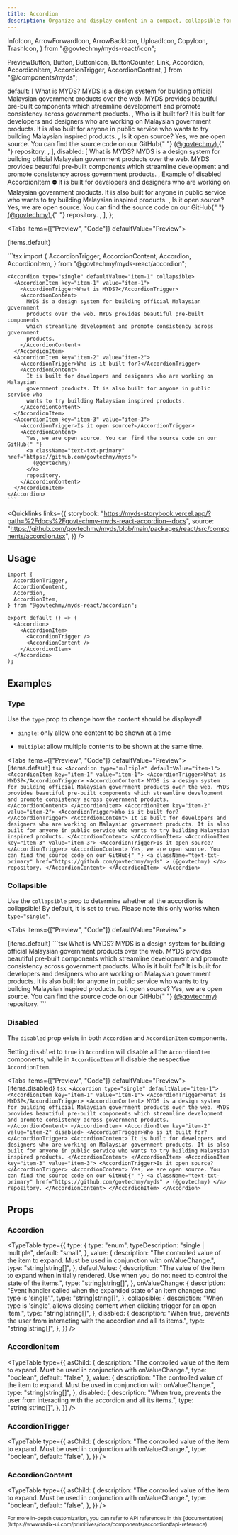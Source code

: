 ```yaml
---
title: Accordion
description: Organize and display content in a compact, collapsible format, commonly used for FAQ sections.
---
```


  InfoIcon,
  ArrowForwardIcon,
  ArrowBackIcon,
  UploadIcon,
  CopyIcon,
  TrashIcon,
} from "@govtechmy/myds-react/icon";

  PreviewButton,
  Button,
  ButtonIcon,
  ButtonCounter,
  Link,
  Accordion,
  AccordionItem,
  AccordionTrigger,
  AccordionContent,
} from "@/components/myds";

  default: [
    <AccordionItem key="item-1" value="item-1">
      <AccordionTrigger>What is MYDS?</AccordionTrigger>
      <AccordionContent>
        MYDS is a design system for building official Malaysian government
        products over the web. MYDS provides beautiful pre-built components
        which streamline development and promote consistency across government
        products.
      </AccordionContent>
    </AccordionItem>,
    <AccordionItem key="item-2" value="item-2">
      <AccordionTrigger>Who is it built for?</AccordionTrigger>
      <AccordionContent>
        It is built for developers and designers who are working on Malaysian
        government products. It is also built for anyone in public service who
        wants to try building Malaysian inspired products.
      </AccordionContent>
    </AccordionItem>,
    <AccordionItem key="item-3" value="item-3">
      <AccordionTrigger>Is it open source?</AccordionTrigger>
      <AccordionContent>
        Yes, we are open source. You can find the source code on our GitHub{" "}
        <a
          className="text-txt-primary"
          href="https://github.com/govtechmy/myds"
        >
          (@govtechmy)
        </a>{" "}
        repository.
      </AccordionContent>
    </AccordionItem>,
  ],
  disabled: [
    <AccordionItem key="item-1" value="item-1">
      <AccordionTrigger>What is MYDS?</AccordionTrigger>
      <AccordionContent>
        MYDS is a design system for building official Malaysian government
        products over the web. MYDS provides beautiful pre-built components
        which streamline development and promote consistency across government
        products.
      </AccordionContent>
    </AccordionItem>,
    <AccordionItem key="item-2" value="item-2" disabled>
      <AccordionTrigger>Example of disabled AccordionItem ⛔</AccordionTrigger>
      <AccordionContent>
        It is built for developers and designers who are working on Malaysian
        government products. It is also built for anyone in public service who
        wants to try building Malaysian inspired products.
      </AccordionContent>
    </AccordionItem>,
    <AccordionItem key="item-3" value="item-3">
      <AccordionTrigger>Is it open source?</AccordionTrigger>
      <AccordionContent>
        Yes, we are open source. You can find the source code on our GitHub{" "}
        <a
          className="text-txt-primary"
          href="https://github.com/govtechmy/myds"
        >
          (@govtechmy)
        </a>{" "}
        repository.
      </AccordionContent>
    </AccordionItem>,
  ],
};

<Tabs items={["Preview", "Code"]} defaultValue="Preview">
  <Tab value="Preview" className="not-prose">
    <div className="w-full">
      <Accordion type="single" defaultValue="item-1">
       {items.default}
      </Accordion>
    </div>

  </Tab>
  <Tab value="Code">
    ```tsx
import {
  AccordionTrigger,
  AccordionContent,
  Accordion,
  AccordionItem,
} from "@govtechmy/myds-react/accordion";
    
    <Accordion type="single" defaultValue="item-1" collapsible>
      <AccordionItem key="item-1" value="item-1">
        <AccordionTrigger>What is MYDS?</AccordionTrigger>
        <AccordionContent>
          MYDS is a design system for building official Malaysian government
          products over the web. MYDS provides beautiful pre-built components
          which streamline development and promote consistency across government
          products.
        </AccordionContent>
      </AccordionItem>
      <AccordionItem key="item-2" value="item-2">
        <AccordionTrigger>Who is it built for?</AccordionTrigger>
        <AccordionContent>
          It is built for developers and designers who are working on Malaysian
          government products. It is also built for anyone in public service who
          wants to try building Malaysian inspired products.
        </AccordionContent>
      </AccordionItem>
      <AccordionItem key="item-3" value="item-3">
        <AccordionTrigger>Is it open source?</AccordionTrigger>
        <AccordionContent>
          Yes, we are open source. You can find the source code on our GitHub{" "}
          <a className="text-txt-primary" href="https://github.com/govtechmy/myds">
            (@govtechmy)
          </a>
          repository.
        </AccordionContent>
      </AccordionItem>
    </Accordion>
    ```
  </Tab>
</Tabs>

<Quicklinks
  links={{
    storybook:
      "https://myds-storybook.vercel.app/?path=%2Fdocs%2Fgovtechmy-myds-react-accordion--docs",
    source:
      "https://github.com/govtechmy/myds/blob/main/packages/react/src/components/accordion.tsx",
  }}
/>

## Usage

```tsx copy
import {
  AccordionTrigger,
  AccordionContent,
  Accordion,
  AccordionItem,
} from "@govtechmy/myds-react/accordion";
```

```tsx copy
export default () => (
  <Accordion>
    <AccordionItem>
      <AccordionTrigger />
      <AccordionContent />
    </AccordionItem>
  </Accordion>
);
```

## Examples

### Type

Use the `type` prop to change how the content should be displayed!

- `single`: only allow one content to be shown at a time

- `multiple`: allow multiple contents to be shown at the same time.

<Tabs items={["Preview", "Code"]} defaultValue="Preview">
  <Tab value="Preview" className="not-prose">
    <Accordion type="multiple" defaultValue="item-1">
      {items.default}
    </Accordion>
  </Tab>
  <Tab value="Code">
    ```tsx
    <Accordion type="multiple" defaultValue="item-1">
      <AccordionItem key="item-1" value="item-1">
        <AccordionTrigger>What is MYDS?</AccordionTrigger>
        <AccordionContent>
          MYDS is a design system for building official Malaysian government
          products over the web. MYDS provides beautiful pre-built components
          which streamline development and promote consistency across government
          products.
        </AccordionContent>
      </AccordionItem>
      <AccordionItem key="item-2" value="item-2">
        <AccordionTrigger>Who is it built for?</AccordionTrigger>
        <AccordionContent>
          It is built for developers and designers who are working on Malaysian
          government products. It is also built for anyone in public service who
          wants to try building Malaysian inspired products.
        </AccordionContent>
      </AccordionItem>
      <AccordionItem key="item-3" value="item-3">
        <AccordionTrigger>Is it open source?</AccordionTrigger>
        <AccordionContent>
          Yes, we are open source. You can find the source code on our GitHub{" "}
          <a
            className="text-txt-primary"
            href="https://github.com/govtechmy/myds"
          >
            (@govtechmy)
          </a>
          repository.
        </AccordionContent>
      </AccordionItem>
    </Accordion>
    ```
  </Tab>
</Tabs>

### Collapsible

Use the `collapsible` prop to determine whether all the accordion is collapsible! By default, it is set to `true`. Please note this only works when `type="single"`.

<Tabs items={["Preview", "Code"]} defaultValue="Preview">
  <Tab value="Preview" className="not-prose">

<Accordion type="single" defaultValue="item-1" collapsible={false}>
  {items.default}
</Accordion>
  </Tab>
  <Tab value="Code">
  ```tsx
  <Accordion type="single" defaultValue="item-1" collapsible={false}>
    <AccordionItem key="item-1" value="item-1">
      <AccordionTrigger>What is MYDS?</AccordionTrigger>
      <AccordionContent>
        MYDS is a design system for building official Malaysian government
        products over the web. MYDS provides beautiful pre-built components
        which streamline development and promote consistency across government
        products.
      </AccordionContent>
    </AccordionItem>
    <AccordionItem key="item-2" value="item-2">
      <AccordionTrigger>Who is it built for?</AccordionTrigger>
      <AccordionContent>
        It is built for developers and designers who are working on Malaysian
        government products. It is also built for anyone in public service who
        wants to try building Malaysian inspired products.
      </AccordionContent>
    </AccordionItem>
    <AccordionItem key="item-3" value="item-3">
      <AccordionTrigger>Is it open source?</AccordionTrigger>
      <AccordionContent>
        Yes, we are open source. You can find the source code on our GitHub{" "}
        <a className="text-txt-primary" href="https://github.com/govtechmy/myds">
          (@govtechmy)
        </a>
        repository.
      </AccordionContent>
    </AccordionItem>
  </Accordion>
```
  </Tab>
</Tabs>

### Disabled

The `disabled` prop exists in both `Accordion` and `AccordionItem` components.

Setting `disabled` to `true` in `Accordion` will disable all the `AccordionItem` components, while in `AccordionItem` will disable the respective `AccordionItem`.

<Tabs items={["Preview", "Code"]} defaultValue="Preview">
  <Tab value="Preview" className="not-prose">
    <Accordion type="single" defaultValue="item-1">
      {items.disabled}
    </Accordion>
  </Tab>
  <Tab value="Code">
    ```tsx
    <Accordion type="single" defaultValue="item-1">
      <AccordionItem key="item-1" value="item-1">
        <AccordionTrigger>What is MYDS?</AccordionTrigger>
        <AccordionContent>
          MYDS is a design system for building official Malaysian government
          products over the web. MYDS provides beautiful pre-built components
          which streamline development and promote consistency across government
          products.
        </AccordionContent>
      </AccordionItem>
      <AccordionItem key="item-2" value="item-2" disabled>
        <AccordionTrigger>Who is it built for?</AccordionTrigger>
        <AccordionContent>
          It is built for developers and designers who are working on Malaysian
          government products. It is also built for anyone in public service who
          wants to try building Malaysian inspired products.
        </AccordionContent>
      </AccordionItem>
      <AccordionItem key="item-3" value="item-3">
        <AccordionTrigger>Is it open source?</AccordionTrigger>
        <AccordionContent>
          Yes, we are open source. You can find the source code on our GitHub{" "}
          <a
            className="text-txt-primary"
            href="https://github.com/govtechmy/myds"
          >
            (@govtechmy)
          </a>
          repository.
        </AccordionContent>
      </AccordionItem>
    </Accordion>
    ```
  </Tab>
</Tabs>

## Props

### Accordion

<TypeTable
  type={{
    type: {
      type: "enum",
      typeDescription: "single | multiple",
      default: "small",
    },
    value: {
      description:
        "The controlled value of the item to expand. Must be used in conjunction with onValueChange.",
      type: "string|string[]",
    },
    defaultValue: {
      description:
        "The value of the item to expand when initially rendered. Use when you do not need to control the state of the items.",
      type: "string|string[]",
    },
    onValueChange: {
      description:
        "Event handler called when the expanded state of an item changes and type is 'single'.",
      type: "string|string[]",
    },
    collapsible: {
      description:
        "When type is 'single', allows closing content when clicking trigger for an open item.",
      type: "string|string[]",
    },
    disabled: {
      description:
        "When true, prevents the user from interacting with the accordion and all its items.",
      type: "string|string[]",
    },
  }}
/>

### AccordionItem

<TypeTable
  type={{
    asChild: {
      description:
        "The controlled value of the item to expand. Must be used in conjunction with onValueChange.",
      type: "boolean",
      default: "false",
    },
    value: {
      description:
        "The controlled value of the item to expand. Must be used in conjunction with onValueChange.",
      type: "string|string[]",
    },
    disabled: {
      description:
        "When true, prevents the user from interacting with the accordion and all its items.",
      type: "string|string[]",
    },
  }}
/>

### AccordionTrigger

<TypeTable
  type={{
    asChild: {
      description:
        "The controlled value of the item to expand. Must be used in conjunction with onValueChange.",
      type: "boolean",
      default: "false",
    },
  }}
/>

### AccordionContent

<TypeTable
  type={{
    asChild: {
      description:
        "The controlled value of the item to expand. Must be used in conjunction with onValueChange.",
      type: "boolean",
      default: "false",
    },
  }}
/>

<small>
  For more in-depth customization, you can refer to API references in this
  [documentation](https://www.radix-ui.com/primitives/docs/components/accordion#api-reference)
</small>
